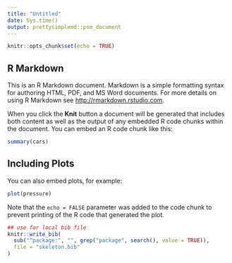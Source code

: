 ```yaml
---
title: "Untitled"
date: Sys.time()
output: prettysimplemd::psm_document
---
```


```r
knitr::opts_chunk$set(echo = TRUE)
```

## R Markdown

This is an R Markdown document. Markdown is a simple formatting syntax for authoring HTML, PDF, and MS Word documents. For more details on using R Markdown see <http://rmarkdown.rstudio.com>.

When you click the **Knit** button a document will be generated that includes both content as well as the output of any embedded R code chunks within the document. You can embed an R code chunk like this:

```r
summary(cars)
```

## Including Plots

You can also embed plots, for example:

```r
plot(pressure)
```

Note that the `echo = FALSE` parameter was added to the code chunk to prevent printing of the R code that generated the plot.



```r
## use for local bib file
knitr::write_bib(
  sub("^package:", "", grep("package", search(), value = TRUE)), 
  file = "skeleton.bib"
)
```
